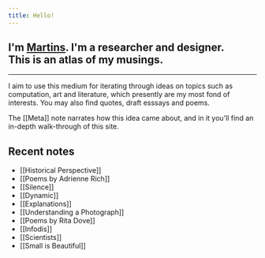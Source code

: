 ```yaml
---
title: Hello!
---
```


<h2>
  I'm <a href="https://martinssamuel.com" target="_blank">Martins</a>. I'm a researcher and designer.<br/>
  This is an atlas of my musings.
</h2>

---

I aim to use this medium for iterating through ideas on topics such as computation, art and literature, which presently are my most fond of interests. You may also find quotes, draft esssays and poems.

The [[Meta]] note narrates how this idea came about, and in it you'll find an in-depth walk-through of this site.

## Recent notes

- [[Historical Perspective]]
- [[Poems by Adrienne Rich]]
- [[Silence]]
- [[Dynamic]]
- [[Explanations]]
- [[Understanding a Photograph]]
- [[Poems by Rita Dove]]
- [[Infodis]]
- [[Scientists]]
- [[Small is Beautiful]]
